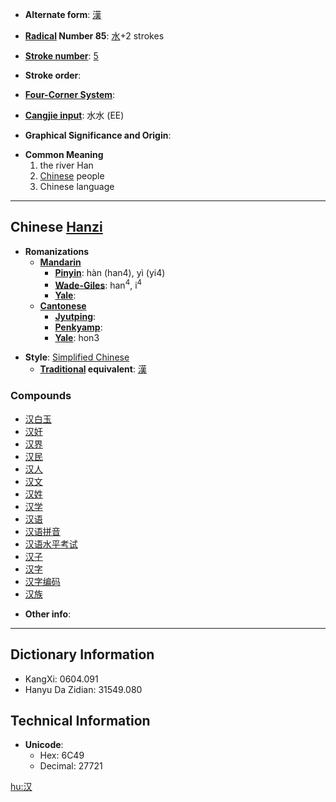 * '''Alternate form''': [[漢]]

* '''[[Wiktionary:Chinese radical index| Radical]] Number 85''': [[Wiktionary:Chinese radical index 水|水]]+2 strokes

* '''[[Wiktionary:Chinese total strokes index|Stroke number]]''': [[Wiktionary:Chinese total strokes index 5|5]]

* '''Stroke order''': 

* '''[[Wiktionary:Chinese four corner index|Four-Corner System]]''': 

* '''[[Wiktionary:Chinese Cangjie index|Cangjie input]]''': 水水 (EE)

* '''Graphical Significance and Origin''': 

* '''Common Meaning'''
*# the river Han
*# [[Chinese]] people
*# Chinese language


----

== Chinese [[Hanzi]] ==

* '''Romanizations'''
** '''[[Mandarin]]'''
*** '''[[Pinyin]]''': hàn (han4), yì (yi4)
*** '''[[Wade-Giles]]''': han<sup>4</sup>, i<sup>4</sup>
*** '''[[Yale]]''': 
** '''[[Cantonese]]'''
*** '''[[Jyutping]]''':
*** '''[[Penkyamp]]''': 
*** '''[[Yale]]''': hon3

* '''Style''': [[Simplified Chinese]] 
** '''[[Traditional Chinese|Traditional]] equivalent''': [[漢]]

===Compounds===
*[[汉白玉]]
*[[汉奸]]
*[[汉界]]
*[[汉民]]
*[[汉人]]
*[[汉文]]
*[[汉姓]]
*[[汉学]]
*[[汉语]]
*[[汉语拼音]]
*[[汉语水平考试]]
*[[汉子]]
*[[汉字]]
*[[汉字编码]]
*[[汉族]]

* '''Other info''': 

----

== Dictionary Information ==

* KangXi: 0604.091
* Hanyu Da Zidian: 31549.080

== Technical Information ==

* '''Unicode''':
** Hex: 6C49
** Decimal: 27721

[[hu:汉]]